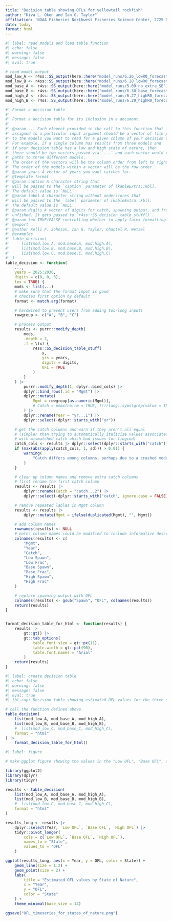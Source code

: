 ```yaml
---
title: "Decision table showing OFLs for yellowtail rockfish"
author: "Kiva L. Oken and Ian G. Taylor" 
affiliation: 'NOAA Fisheries Northwest Fisheries Science Center, 2725 Montlake Blvd E, Seattle, WA 98112'
date: today
format: html
---
```


```r
#| label: read models and load table function
#| echo: false
#| warning: false
#| message: false
#| eval: true

# read model output
mod_low_A <- r4ss::SS_output(here::here("model_runs/6.26_lowR0_forecast"), printstats = FALSE, verbose = FALSE)
mod_low_B <- r4ss::SS_output(here::here("model_runs/6.28_lowR0_forecast_avg_attain"), printstats = FALSE, verbose = FALSE)
mod_base_A <- r4ss::SS_output(here::here("model_runs/5.09_no_extra_SE"), printstats = FALSE, verbose = FALSE)
mod_base_B <- r4ss::SS_output(here::here("model_runs/6.30_base_forecast_avg_attain"), printstats = FALSE, verbose = FALSE)
mod_high_A <- r4ss::SS_output(here::here("model_runs/6.27_highR0_forecast"), printstats = FALSE, verbose = FALSE)
mod_high_B <- r4ss::SS_output(here::here("model_runs/6.29_highR0_forecast_avg_attain"), printstats = FALSE, verbose = FALSE)

#' Format a decision table
#'
#' Format a decision table for its inclusion in a document.
#'
#' @param ... Each element provided in the call to this function that is not
#' assigned to a particular input argument should be a vector of file paths
#' to the models you want to read for a given column of your decision table.
#' For example, if a single column has results from three models and
#' if your decision table has a low and high state of nature, then
#' there should be two vectors passed via `...` and each vector would contain
#' paths to three different models.
#' The order of the vectors will be the column order from left to right.
#' The order of the models within a vector will be the row order.
#' @param years A vector of years you want catches for.
#' @template format
#' @param caption A character string that
#' will be passed to the `caption` parameter of [kableExtra::kbl].
#' The default value is `NULL`.
#' @param label A character string without underscores that
#' will be passed to the `label` parameter of [kableExtra::kbl].
#' The default value is `NULL`.
#' @param digits A vector of digits for catch, spawning output, and fraction,
#' unfished. It gets passed to `r4ss::SS_decision_table_stuff()`.
#' @param tex TRUE/FALSE controlling whether to apply latex formatting.
#' @export
#' @author Kelli F. Johnson, Ian G. Taylor, Chantel R. Wetzel
#' @examples
#' table_decision(
#'     list(mod.low.A, mod.base.A, mod.high.A),
#'     list(mod.low.B, mod.base.B, mod.high.B),
#'     list(mod.low.C, mod.base.C, mod.high.C)
#' )
table_decision <- function(
    ...,
    years = 2025:2036,
    digits = c(0, 0, 3),
    tex = TRUE) {
    mods <- list(...)
    # make sure that the format input is good
    # chooses first option by default
    format <- match.arg(format)

    # hardwired to prevent users from adding too-long inputs
    rowgroup <- c("A", "B", "C")

    # process output
    results <- purrr::modify_depth(
        mods,
        .depth = 2,
        .f = \(x) {
            r4ss::SS_decision_table_stuff(
                x,
                yrs = years,
                digits = digits,
                OFL = TRUE
            )
        }
    ) |>
        purrr::modify_depth(1, dplyr::bind_cols) |>
        dplyr::bind_rows(.id = "Mgmt") |>
        dplyr::mutate(
            Mgmt = rowgroup[as.numeric(Mgmt)],
            # Catch = pmax(na.rm = TRUE, !!!rlang::syms(grep(value = TRUE, "catch", names(.))))
        ) |>
        dplyr::rename(Year = "yr...1") |>
        dplyr::select(-dplyr::starts_with("yr"))

    # get the catch columns and warn if they aren't all equal
    # (simpler than trying to automatically italicize values associated
    # with mismatched catch which had issues for lingcod)
    catch_cols <- results |> dplyr::select(dplyr::starts_with("catch"))
    if (max(abs(apply(catch_cols, 1, sd))) > 0.01) {
        warning(
            "Catch differs among columns, perhaps due to a crashed model without enough biomass."
        )
    }

    # clean up column names and remove extra catch columns
    # first rename the first catch column
    results <- results |>
        dplyr::rename(Catch = "catch...2") |>
        dplyr::select(-dplyr::starts_with("catch", ignore.case = FALSE))

    # remove repeated lables in Mgmt column
    results <- results |>
        dplyr::mutate(Mgmt = ifelse(duplicated(Mgmt), "", Mgmt))

    # add column names
    rownames(results) <- NULL
    # note: column names could be modified to include informative descriptions
    colnames(results) <- c(
        "Mgmt",
        "Year",
        "Catch",
        "Low Spawn",
        "Low Frac",
        "Base Spawn",
        "Base Frac",
        "High Spawn",
        "High Frac"
    )

    # replace spawning output with OFL
    colnames(results) <- gsub("Spawn", "OFL", colnames(results))
    return(results)
}


format_decision_table_for_html <- function(results) {
    results |>
        gt::gt() |>
        gt::tab_options(
            table.font.size = gt::px(11),
            table.width = gt::pct(90),
            table.font.names = "Arial"
        )
    return(results)
}
```

```r
#| label: create decision table
#| echo: false
#| warning: false
#| message: false
#| eval: true
#| tbl-cap: Decision table showing estimated OFL values for the three states of nature.

# call the function defined above
table_decision(
    list(mod_low_A, mod_base_A, mod_high_A),
    list(mod_low_B, mod_base_B, mod_high_B),
    #  list(mod_low_C, mod_base_C, mod_high_C),
    format = "html"
) |>
    format_decision_table_for_html()

```

```r
#| label: figure

# make ggplot figure showing the values in the "Low OFL", "Base OFL", and "High OFL" columns

library(ggplot2)
library(dplyr)
library(tidyr)

results <- table_decision(
    list(mod_low_A, mod_base_A, mod_high_A),
    list(mod_low_B, mod_base_B, mod_high_B),
    #  list(mod_low_C, mod_base_C, mod_high_C),
    format = "html"
)

results_long <- results |>
    dplyr::select(Year, `Low OFL`, `Base OFL`, `High OFL`) |>
    tidyr::pivot_longer(
        cols = c(`Low OFL`, `Base OFL`, `High OFL`),
        names_to = "State",
        values_to = "OFL"
    )

ggplot(results_long, aes(x = Year, y = OFL, color = State)) +
    geom_line(size = 1.2) +
    geom_point(size = 2) +
    labs(
        title = "Estimated OFL values by State of Nature",
        x = "Year",
        y = "OFL",
        color = "State"
    ) +
    theme_minimal(base_size = 14)

ggsave("OFL_timeseries_for_states_of_nature.png")

```